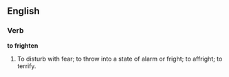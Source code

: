 ==English==

===Verb===

'''to frighten'''

#To disturb with fear; to throw into a state of alarm or fright; to affright; to terrify.